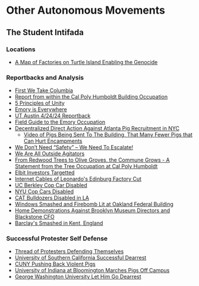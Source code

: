 # Other Autonomous Movements

## The Student Intifada

### Locations
- [A Map of Factories on Turtle Island Enabling the Genocide](http://u.osmfr.org/m/1019524/)

### Reportbacks and Analysis
- [First We Take Columbia](http://illwill.com/print/columbia)
- [Report from within the Cal Poly Humboldt Building Occupation](https://crimethinc.com/2024/04/23/report-from-within-the-cal-poly-humboldt-occupation-the-occupation-of-siemens-hall)
- [5 Principles of Unity](https://x.com/readytoescalate/status/1783264712781648295)
- [Emory is Everywhere](https://x.com/readytoescalate/status/1783492133657223299)
- [UT Austin 4/24/24 Reportback](https://crimethinc.com/2024/04/25/day-one-university-of-texas-austin-students-take-the-lawn-a-report)
- [Field Guide to the Emory Occupation](https://x.com/defendATLforest/status/1783880447946117461)
- [Decentralized Direct Action Against Atlanta Pig Recruitment in NYC](https://x.com/taliaotg/status/1784252763414667354?s=46)
  - [Video of Pigs Being Sent To The Building, That Many Fewer Pigs that Can Hurt Encampments](https://x.com/mfsgottenshook/status/1784248040645173702?s=46)
- [We Don’t Need “Safety” – We Need To Escalate!](https://itsgoingdown.org/we-dont-need-safety-we-need-to-escalate/)
- [We Are All Outside Agitators](https://haters.noblogs.org/files/2024/04/We-Are-All-Outside-Agitators-imposed.pdf)
- [From Redwood Trees to Olive Groves, the Commune Grows - A Statement from the Tree Occupation at Cal Poly Humboldt](https://cwc.im/CalPolyTreesit)
- [Elbit Investors Targetted](https://www.instagram.com/p/C7fFGfiOy63/?igsh=MTJ5ZHBwZzQ5eXZ1cA==)
- [Internet Cables of Leonardo's Edinburg Factory Cut](https://www.instagram.com/reel/C7hDhvvucDJ/?igsh=ZWQwam1wZmpzNGZx)
- [UC Berkley Cop Car Disabled](https://abolitionmedia.noblogs.org/post/2024/06/02/student-intifada-as-our-historical-duty-fulfill-it-or-betray-it/)
- [NYU Cop Cars Disabled](https://www.instagram.com/p/C7vCcgBNBCU/?igsh=dGs4c2VxeXA4eGZk)
- [CAT Bulldozers Disabled in LA](instagram.com/p/C8Cny2jOyg1)
- [Windows Smashed and Firebomb Lit at Oakland Federal Building](https://www.indybay.org/newsitems/2024/06/10/18867249.php)
- [Home Demonstrations Against Brooklyn Museum Directors and Blackstone CFO](https://x.com/taliaotg/status/1800932209194369213)
- [Barclay's Smashed in Kent, England](https://x.com/Pal_action/status/1800821588398637206)

### Successful Protester Self Defense
- [Thread of Protesters Defending Themselves](https://x.com/joshuaphilll/status/1783617849984200867?s=46)
- [University of Southern California Successful Dearrest](https://x.com/angorellanah/status/1783210350089023942)
- [CUNY Pushing Back Violent Pigs](https://x.com/Cuny4P/status/1784489379634753543)
- [University of Indiana at Bloomington Marches Pigs Off Campus](https://x.com/readytoescalate/status/1784327062469161269)
- [George Washington University Let Him Go Dearrest](https://x.com/readytoescalate/status/1784789887327043743?s=46)